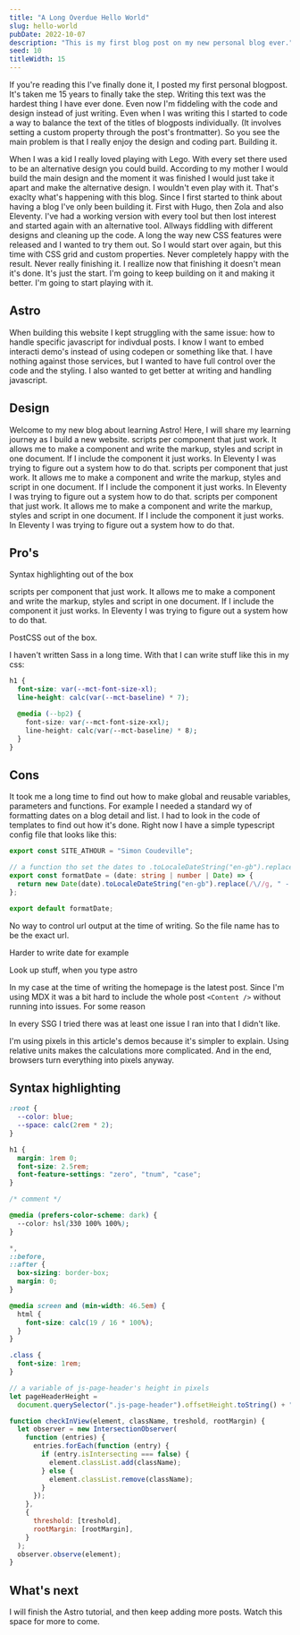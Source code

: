 ```yaml
---
title: "A Long Overdue Hello World"
slug: hello-world
pubDate: 2022-10-07
description: "This is my first blog post on my new personal blog ever."
seed: 10
titleWidth: 15
---
```


If you're reading this I've finally done it, I posted my first personal blogpost.
It's taken me 15 years to finally take the step. Writing this text was the hardest thing I have ever done. Even now I'm fiddeling with the code and design instead of just writing.
Even when I was writing this I started to code a way to balance the text of the titles of blogposts individually. (It involves setting a custom property through the post's frontmatter). So you see the main problem is that I really enjoy the design and coding part. Building it.

When I was a kid I really loved playing with Lego. With every set there used to be an alternative design you could build. According to my mother I would build the main design and the moment it was finished I would just take it apart and make the alternative design. I wouldn't even play with it. That's exaclty what's happening with this blog. Since I first started to think about having a blog I've only been building it. First with Hugo, then Zola and also Eleventy. I've had a working version with every tool but then lost interest and started again with an alternative tool. Allways fiddling with different designs and cleaning up the code. A long the way new CSS features were released and I wanted to try them out. So I would start over again, but this time with CSS grid and custom properties. Never completely happy with the result. Never really finishing it. I reallize now that finishing it doesn't mean it's done. It's just the start. I'm going to keep building on it and making it better. I'm going to start playing with it.

## Astro

When building this website I kept struggling with the same issue: how to handle specific javascript for indivdual posts. I know I want to embed interacti demo's instead of using codepen or something like that. I have nothing against those services, but I wanted to have full control over the code and the styling.
I also wanted to get better at writing and handling javascript.

## Design

Welcome to my new blog about learning Astro! Here, I will share my learning journey as I build a new website. scripts per component that just work. It allows me to make a component and write the markup, styles and script in one document. If I include the component it just works. In Eleventy I was trying to figure out a system how to do that. scripts per component that just work. It allows me to make a component and write the markup, styles and script in one document. If I include the component it just works. In Eleventy I was trying to figure out a system how to do that. scripts per component that just work. It allows me to make a component and write the markup, styles and script in one document. If I include the component it just works. In Eleventy I was trying to figure out a system how to do that.

## Pro's

Syntax highlighting out of the box

scripts per component that just work. It allows me to make a component and write the markup, styles and script in one document. If I include the component it just works. In Eleventy I was trying to figure out a system how to do that.

PostCSS out of the box.

I haven't written Sass in a long time.
With that I can write stuff like this in my css:

```css
h1 {
  font-size: var(--mct-font-size-xl);
  line-height: calc(var(--mct-baseline) * 7);

  @media (--bp2) {
    font-size: var(--mct-font-size-xxl);
    line-height: calc(var(--mct-baseline) * 8);
  }
}
```

## Cons

It took me a long time to find out how to make global and reusable variables, parameters and functions. For example I needed a standard wy of formatting dates on a blog detail and list. I had to look in the code of templates to find out how it's done. Right now I have a simple typescript config file that looks like this:

```typescript
export const SITE_ATHOUR = "Simon Coudeville";

// a function tho set the dates to .toLocaleDateString("en-gb").replace(/\//g, "-")
export const formatDate = (date: string | number | Date) => {
  return new Date(date).toLocaleDateString("en-gb").replace(/\//g, " - ");
};

export default formatDate;
```

No way to control url output at the time of writing. So the file name has to be the exact url.

Harder to write date for example

Look up stuff, when you type astro

In my case at the time of writing the homepage is the latest post. Since I'm using MDX it was a bit hard to include the whole post `<Content />` without running into issues. For some reason

In every SSG I tried there was at least one issue I ran into that I didn't like.


<Note title="Test">
  I'm using pixels in this article's demos because it's simpler to explain.
  Using relative units makes the calculations more complicated. And in the end,
  browsers turn everything into pixels anyway.
</Note>


<Colors />

## Syntax highlighting

```css
:root {
  --color: blue;
  --space: calc(2rem * 2);
}

h1 {
  margin: 1rem 0;
  font-size: 2.5rem;
  font-feature-settings: "zero", "tnum", "case";
}

/* comment */

@media (prefers-color-scheme: dark) {
  --color: hsl(330 100% 100%);
}

*,
::before,
::after {
  box-sizing: border-box;
  margin: 0;
}

@media screen and (min-width: 46.5em) {
  html {
    font-size: calc(19 / 16 * 100%);
  }
}

.class {
  font-size: 1rem;
}
```

```javascript
// a variable of js-page-header's height in pixels
let pageHeaderHeight =
  document.querySelector(".js-page-header").offsetHeight.toString() + "px";

function checkInView(element, className, treshold, rootMargin) {
  let observer = new IntersectionObserver(
    function (entries) {
      entries.forEach(function (entry) {
        if (entry.isIntersecting === false) {
          element.classList.add(className);
        } else {
          element.classList.remove(className);
        }
      });
    },
    {
      threshold: [treshold],
      rootMargin: [rootMargin],
    }
  );
  observer.observe(element);
}
```

## What's next

I will finish the Astro tutorial, and then keep adding more posts. Watch this space for more to come.
